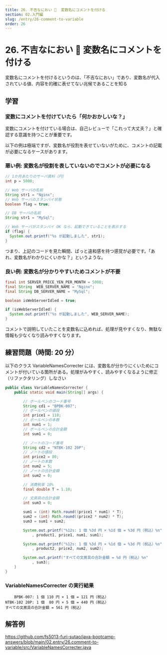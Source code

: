 ```yaml
---
title: 26. 不吉なにおい 🐽  変数名にコメントを付ける
section: 02.入門編
slug: /entry/26-comment-to-variable
order: 26
---
```


# 26. 不吉なにおい 🐽  変数名にコメントを付ける

<p className="goal">変数名にコメントを付けるというのは、「不吉なにおい」であり、変数名が代入されている値、内容を的確に表せてない兆候であることを知る</p>

## 学習

### 変数にコメントを付けていたら「何かおかしいな？」

変数にコメントを付けている場合は、自己レビューで「これって大丈夫？」と確認する意識を持つことが重要です。

以下の例は極端ですが、変数名が役割を表せていないがために、コメントの記載が必要になるケースがあります。

### 悪い例: 変数名が役割を表していないのでコメントが必要になる

```java
// 1か月あたりのサーバ賃料（円）
int p = 5000;

// Web サーバの名前
String str1 = "Nginx";
// Web サーバのスタンバイ状態
boolean flag = true;

// DB サーバの名前
String str1 = "MySql";

// Web サーバがスタンバイ OK なら、起動できていることを表示する
if (flag) {
  System.out.printf("%s が起動しました", str1);
}
```

つまり、上記のコードを見た瞬間、ぱっと違和感を持つ感覚が必要です。「あれ、変数名がわかりにくいかな？」というような。

### 良い例: 変数名が分かりやすいためコメントが不要

```java
final int SERVER_PRICE_YEN_PER_MONTH = 5000;
final String  WEB_SERVER_NAME = "Nginx";
final String DB_SERVER_NAME = "MySql";

boolean isWebServerIdled = true;

if (isWebServerIdled) {
  System.out.printf("%s が起動しました", WEB_SERVER_NAME);
}
```

コメントで説明していたことを変数名に込めれば、処理が見やすくなり、無駄な情報も少なくなり読みやすくなります。

## 練習問題（時間: 20 分）

以下のクラス VariableNamesCorrecter には、変数名が分かりにくいためにコメントが付いている箇所がある。処理がみやすく、読みやすくなるように修正（リファクタリング）しなさい

```java title=src/VariableNamesCorrecter.java
public class VariableNamesCorrecter {
    public static void main(String[] args) {

        // ボールペンのコード番号
        String cd1 = "BPBK-007";
        // ボールペンの値段
        int price1 = 110;
        // ボールペンの本数
        int num1 = 1;
        // ボールペンの合計金額
        int sum1 = 0;

        // ノートのコード番号
        String cd2 = "NTBK-102 20P";
        // ノートの値段
        int price2 = 80;
        // ノートの本数
        int num2 = 5;
        // ノートの合計金額
        int sum2 = 0;

        // 消費税率 10%
        final double T = 1.10;

        // 文房具の合計金額
        int sum3 = 0;

        sum1 = (int) Math.round((price1 * num1) * T);
        sum2 = (int) Math.round((price2 * num2) * T);
        sum3 = sum1 + sum2;

        System.out.printf("%12s: 1 個 %3d 円 × %1d 個 = %3d 円（税込）%n"
            , product1, price1, num1, sum1);

        System.out.printf("%12s: 1 個 %3d 円 × %1d 個 = %3d 円（税込）%n"
            , product2, price2, num2, sum2);

        System.out.printf("すべての文房具の合計金額 = %d 円（税込）%n"
            , sum3);
    }
}
```

### VariableNamesCorrecter の実行結果

```
    BPBK-007: 1 個 110 円 × 1 個 = 121 円（税込）
NTBK-102 20P: 1 個  80 円 × 5 個 = 440 円（税込）
すべての文房具の合計金額 = 561 円（税込）
```

## 解答例

https://github.com/fs5013-furi-sutao/java-bootcamp-answers/blob/main/02.entry/26.comment-to-variable/src/VariableNamesCorrecter.java
